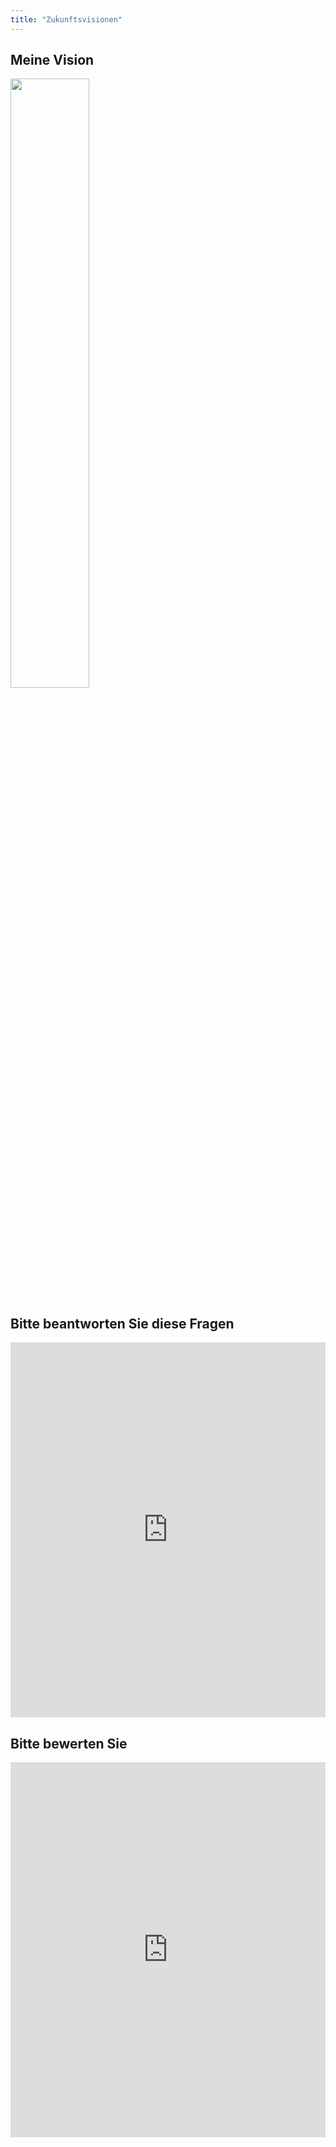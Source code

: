```yaml
---
title: "Zuḱunftsvisionen"
---
```




::: {.callout-tip collapse="true"}
## Meine Vision 

![](/images/vision.webp){width=50%}
:::

::: {.callout-tip collapse="true"}
## Bitte beantworten Sie diese Fragen


<iframe src="https://partici.fi/13349343" style="border:0px;width:100%;height:600px" allowfullscreen="true" webkitallowfullscreen="true" mozallowfullscreen="true"></iframe>



:::


::: {.callout-tip collapse="true"}
## Bitte bewerten Sie


<iframe src="https://www.ipcc.ch/report/ar6/syr/figures/csb-2-figure-1" style="border:0px;width:100%;height:600px" allowfullscreen="true" webkitallowfullscreen="true" mozallowfullscreen="true"></iframe>



:::